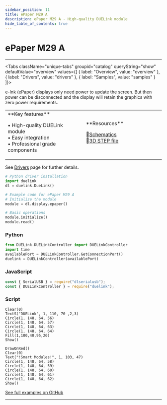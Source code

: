 ```yaml
---
sidebar_position: 11
title: ePaper M29 A
description: ePaper M29 A - High-quality DUELink module
hide_table_of_contents: true
---
```



# ePaper M29 A

<ImageSection 
  product="depaperm29-a"
  tagline="2.9"
/>

---

<Tabs className="unique-tabs" groupid="catalog" queryString="show" defaultValue="overview"
  values={[
    {
        label: "Overview",
        value: "overview"
    },
    {
        label: "Drivers",
        value: "drivers"
    },
    {
        label: "Samples",
        value: "samples"
    }
]}>

<TabItem value="overview">

e-Ink (ePaper) displays only need power to update the screen. But then power can be disconnected and the display will retain the graphics with zero power requirements.

<table><td width='50%'>
**Key features**

• High-quality DUELink module<br/>
• Easy integration<br/>
• Professional grade components<br/>

</td><td width='50%'>
**Resources**
 
📄[Schematics](/sch/gdl-depaperm29-a.pdf)<br/>
🔩[3D STEP file](/3d/gdl-depaperm29-a.step)<br/>
</td></table>

</TabItem>

<TabItem value="drivers">

See [Drivers](/docs/engine/drivers) page for further details.

```python
# Python driver installation
import duelink
dl = duelink.DueLink()

# Example code for ePaper M29 A
# Initialize the module
module = dl.display.epaper()

# Basic operations
module.initialize()
module.read()
```

</TabItem>

<TabItem value="samples">

### Python

```python
from DUELink.DUELinkController import DUELinkController
import time
availablePort = DUELinkController.GetConnectionPort()
duelink = DUELinkController(availablePort)
```

### JavaScript

```javascript
const { SerialUSB } = require("dlserialusb");
const { DUELinkController } = require("duelink");
```

### Script

```basic
Clear(0)
TextS("DUELink", 1, 110, 70 ,2,3)
Circle(1, 148, 64, 56)
Circle(1, 148, 64, 57)
Circle(1, 148, 64, 63)
Circle(1, 148, 64, 64)
Fill(1,100,40,95,20)
Show()

DrawOnRed() 
Clear(0)
Text("!Smart Modules!", 1, 103, 47)
Circle(1, 148, 64, 58)
Circle(1, 148, 64, 59)
Circle(1, 148, 64, 60)
Circle(1, 148, 64, 61)
Circle(1, 148, 64, 62)
Show()

```

[See full examples on GitHub](https://github.com/ghi-electronics/duelink-website/tree/main/static/code/samples)

</TabItem>

</Tabs>

---

<OrderSection
    product="DUELink ePaper M29 A"
    partnumber="GDL-DEPAPERM29-A"
    price="$19.99"
/>
